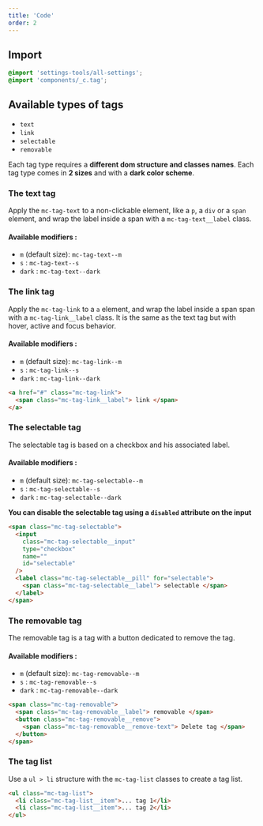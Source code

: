 ```yaml
---
title: 'Code'
order: 2
---
```


## Import

```scss
@import 'settings-tools/all-settings';
@import 'components/_c.tag';
```

## Available types of tags

- `text`
- `link`
- `selectable`
- `removable`

Each tag type requires a **different dom structure and classes names**.
Each tag type comes in **2 sizes** and with a **dark color scheme**.

### The text tag

Apply the `mc-tag-text` to a non-clickable element, like a `p`, a `div` or a `span` element, and wrap the label inside a span with a `mc-tag-text__label` class.

#### Available modifiers :

- `m` (default size): `mc-tag-text--m`
- `s` : `mc-tag-text--s`
- `dark` : `mc-tag-text--dark`

<Story id="data-tags--default" />

### The link tag

Apply the `mc-tag-link` to a `a` element, and wrap the label inside a span span with a `mc-tag-link__label` class. It is the same as the text tag but with hover, active and focus behavior.

#### Available modifiers :

- `m` (default size): `mc-tag-link--m`
- `s` : `mc-tag-link--s`
- `dark` : `mc-tag-link--dark`

```html
<a href="#" class="mc-tag-link">
  <span class="mc-tag-link__label"> link </span>
</a>
```

<Story id="data-tags--tag-link" />

<Story id="data-tags--tag-link-dark" />

### The selectable tag

The selectable tag is based on a checkbox and his associated label.

#### Available modifiers :

- `m` (default size): `mc-tag-selectable--m`
- `s` : `mc-tag-selectable--s`
- `dark` : `mc-tag-selectable--dark`

**You can disable the selectable tag using a `disabled` attribute on the input**

```html
<span class="mc-tag-selectable">
  <input
    class="mc-tag-selectable__input"
    type="checkbox"
    name=""
    id="selectable"
  />
  <label class="mc-tag-selectable__pill" for="selectable">
    <span class="mc-tag-selectable__label"> selectable </span>
  </label>
</span>
```

<Story id="data-tags--tag-selectable" />

<Story id="data-tags--tag-selectable-dark" />

### The removable tag

The removable tag is a tag with a button dedicated to remove the tag.

#### Available modifiers :

- `m` (default size): `mc-tag-removable--m`
- `s` : `mc-tag-removable--s`
- `dark` : `mc-tag-removable--dark`

```html
<span class="mc-tag-removable">
  <span class="mc-tag-removable__label"> removable </span>
  <button class="mc-tag-removable__remove">
    <span class="mc-tag-removable__remove-text"> Delete tag </span>
  </button>
</span>
```

<Story id="data-tags--tag-removable" />

<Story id="data-tags--tag-removable-dark" />

### The tag list

Use a `ul > li` structure with the `mc-tag-list` classes to create a tag list.

```html
<ul class="mc-tag-list">
  <li class="mc-tag-list__item">... tag 1</li>
  <li class="mc-tag-list__item">... tag 2</li>
</ul>
```

<Story id="data-tags--tag-list" />
